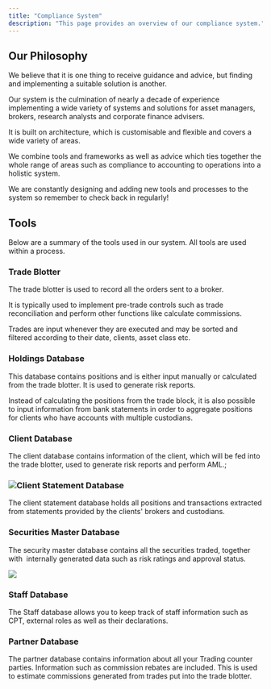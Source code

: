 ```yaml
---
title: "Compliance System"
description: "This page provides an overview of our compliance system."
---
```


## Our Philosophy

We believe that it is one thing to receive guidance and advice, but finding and  implementing a suitable solution is another.

Our system is the culmination of nearly a decade of experience implementing a wide variety of systems and solutions for asset managers, brokers, research analysts and corporate finance advisers.

It is built on architecture, which is customisable and flexible and covers a wide variety of areas.

We combine tools and frameworks as well as advice which ties together the whole range of areas such as compliance to accounting to operations into a holistic system.

We are constantly designing and adding new tools and processes to the system so remember to check back in regularly!

## Tools

Below are a summary of the tools used in our system. All tools are used within a process.

### Trade Blotter

The trade blotter is used to record all the orders sent to a broker.

It is typically used to implement pre-trade controls such as trade reconciliation and perform other functions like calculate commissions.

Trades are input whenever they are executed and may be sorted and filtered according to their date, clients, asset class etc.

### Holdings Database

This database contains positions and is either input manually or calculated from the trade blotter. It is used to generate risk reports.

Instead of calculating the positions from the trade block, it is also possible to input information from bank statements in order to aggregate positions for clients who have accounts with multiple custodians.

### Client Database

The client database contains information of the client, which will be fed into the trade blotter, used to generate risk reports and perform AML.;

### ![](images/Screenshot2024-12-12at1.23.09AM.png)Client Statement Database

The client statement database holds all positions and transactions extracted from statements provided by the clients' brokers and custodians.

### Securities Master Database

The security master database contains all the securities traded, together with  internally generated data such as risk ratings and approval status.

<Frame caption="Display of Securities Being Approved">
  <img src="images/Screenshot2024-12-12at1.08.40AM.png" />
</Frame>

### Staff Database

The Staff database allows you to keep track of staff information such as CPT, external roles as well as their declarations.

### Partner Database

The partner database contains information about all your Trading counter parties. Information such as commission rebates are included. This is used to estimate commissions generated from trades put into the trade blotter.
